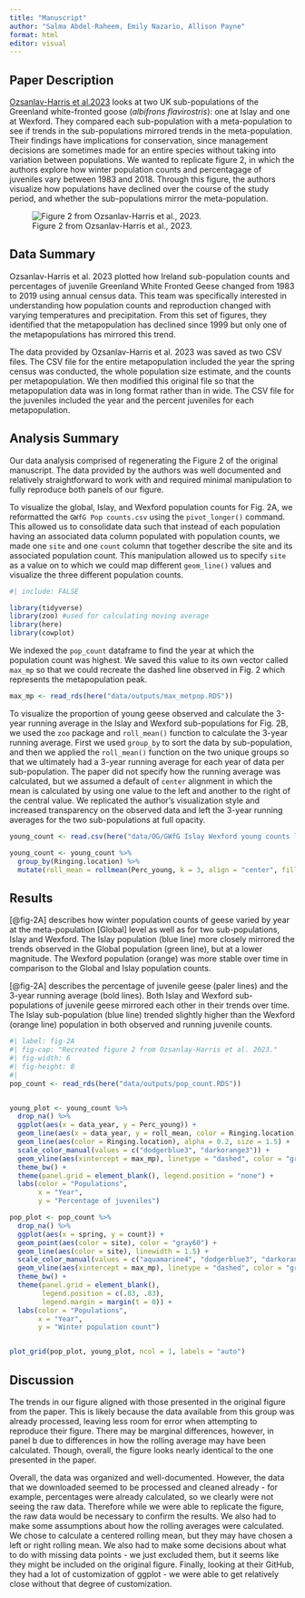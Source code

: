 ```yaml
---
title: "Manuscript"
author: "Salma Abdel-Raheem, Emily Nazario, Allison Payne"
format: html
editor: visual
---
```


## Paper Description

[Ozsanlav-Harris et al.2023](https://onlinelibrary.wiley.com/doi/pdf/10.1002/ece3.10281) looks at two UK sub-populations of the Greenland white-fronted goose (*albifrons flavirostris*): one at Islay and one at Wexford. They compared each sub-population with a meta-population to see if trends in the sub-populations mirrored trends in the meta-population. Their findings have implications for conservation, since management decisions are sometimes made for an entire species without taking into variation between populations. We wanted to replicate figure 2, in which the authors explore how winter population counts and percentagage of juveniles vary between 1983 and 2018. Through this figure, the authors visualize how populations have declined over the course of the study period, and whether the sub-populations mirror the meta-population.

![Figure 2 from Ozsanlav-Harris et al., 2023.](img/og_fig.png){fig-align="center"}

## Data Summary

Ozsanlav-Harris et al. 2023 plotted how Ireland sub-population counts and percentages of juvenile Greenland White Fronted Geese changed from 1983 to 2019 using annual census data. This team was specifically interested in understanding how population counts and reproduction changed with varying temperatures and precipitation. From this set of figures, they identified that the metapopulation has declined since 1999 but only one of the metapopulations has mirrored this trend.

The data provided by Ozsanlav-Harris et al. 2023 was saved as two CSV files. The CSV file for the entire metapopulation included the year the spring census was conducted, the whole population size estimate, and the counts per metapopulation. We then modified this original file so that the metapopulation data was in long format rather than in wide. The CSV file for the juveniles included the year and the percent juveniles for each metapopulation.

## Analysis Summary

Our data analysis comprised of regenerating the Figure 2 of the original manuscript. The data provided by the authors was well documented and relatively straightforward to work with and required minimal manipulation to fully reproduce both panels of our figure.

To visualize the global, Islay, and Wexford population counts for Fig. 2A, we reformatted the `GWfG Pop counts.csv` using the `pivot_longer()` command. This allowed us to consolidate data such that instead of each population having an associated data column populated with population counts, we made one `site` and one `count` column that together describe the site and its associated population count. This manipulation allowed us to specify `site` as a value on to which we could map different `geom_line()` values and visualize the three different population counts.

```r
#| include: FALSE

library(tidyverse) 
library(zoo) #used for calculating moving average 
library(here)
library(cowplot)

```

We indexed the `pop_count` dataframe to find the year at which the population count was highest. We saved this value to its own vector called `max_mp` so that we could recreate the dashed line observed in Fig. 2 which represents the metapopulation peak.

```r

max_mp <- read_rds(here("data/outputs/max_metpop.RDS"))
```

To visualize the proportion of young geese observed and calculate the 3-year running average in the Islay and Wexford sub-populations for Fig. 2B, we used the `zoo` package and `roll_mean()` function to calculate the 3-year running average. First we used `group_by` to sort the data by sub-population, and then we applied the `roll_mean()` function on the two unique groups so that we ultimately had a 3-year running average for each year of data per sub-population. The paper did not specify how the running average was calculated, but we assumed a default of `center` alignment in which the mean is calculated by using one value to the left and another to the right of the central value. We replicated the author's visualization style and increased transparency on the observed data and left the 3-year running averages for the two sub-populations at full opacity.

```r
young_count <- read.csv(here("data/OG/GWfG Islay Wexford young counts long format.csv"))

young_count <- young_count %>%
  group_by(Ringing.location) %>%
  mutate(roll_mean = rollmean(Perc_young, k = 3, align = "center", fill = NA))
```

## Results

[@fig-2A] describes how winter population counts of geese varied by year at the meta-population \[Global\] level as well as for two sub-populations, Islay and Wexford. The Islay population (blue line) more closely mirrored the trends observed in the Global population (green line), but at a lower magnitude. The Wexford population (orange) was more stable over time in comparison to the Global and Islay population counts.\

[@fig-2A] describes the percentage of juvenile geese (paler lines) and the 3-year running average (bold lines). Both Islay and Wexford sub-populations of juvenile geese mirrored each other in their trends over time. The Islay sub-population (blue line) trended slightly higher than the Wexford (orange line) population in both observed and running juvenile counts.

```r
#| label: fig-2A
#| fig-cap: "Recreated figure 2 from Ozsanlay-Harris et al. 2023."   
#| fig-width: 6
#| fig-height: 8
#| 
pop_count <- read_rds(here("data/outputs/pop_count.RDS"))


young_plot <- young_count %>% 
  drop_na() %>% 
  ggplot(aes(x = data_year, y = Perc_young)) + 
  geom_line(aes(x = data_year, y = roll_mean, color = Ringing.location), linewidth = 2) + 
  geom_line(aes(color = Ringing.location), alpha = 0.2, size = 1.5) + 
  scale_color_manual(values = c("dodgerblue3", "darkorange3")) + 
  geom_vline(aes(xintercept = max_mp), linetype = "dashed", color = "gray60") + 
  theme_bw() + 
  theme(panel.grid = element_blank(), legend.position = "none") + 
  labs(color = "Populations", 
       x = "Year", 
       y = "Percentage of juveniles")

pop_plot <- pop_count %>% 
  drop_na() %>% 
  ggplot(aes(x = spring, y = count)) + 
  geom_point(aes(color = site), color = "gray60") + 
  geom_line(aes(color = site), linewidth = 1.5) + 
  scale_color_manual(values = c("aquamarine4", "dodgerblue3", "darkorange3")) + 
  geom_vline(aes(xintercept = max_mp), linetype = "dashed", color = "gray60") + 
  theme_bw() + 
  theme(panel.grid = element_blank(), 
        legend.position = c(.83, .83), 
        legend.margin = margin(t = 0)) + 
  labs(color = "Populations", 
       x = "Year", 
       y = "Winter population count")


plot_grid(pop_plot, young_plot, ncol = 1, labels = "auto")

```

## Discussion

The trends in our figure aligned with those presented in the original figure from the paper. This is likely because the data available from this group was already processed, leaving less room for error when attempting to reproduce their figure. There may be marginal differences, however, in panel b due to differences in how the rolling average may have been calculated. Though, overall, the figure looks nearly identical to the one presented in the paper.

Overall, the data was organized and well-documented. However, the data that we downloaded seemed to be processed and cleaned already - for example, percentages were already calculated, so we clearly were not seeing the raw data. Therefore while we were able to replicate the figure, the raw data would be necessary to confirm the results. We also had to make some assumptions about how the rolling averages were calculated. We chose to calculate a centered rolling mean, but they may have chosen a left or right rolling mean. We also had to make some decisions about what to do with missing data points - we just excluded them, but it seems like they might be included on the original figure. Finally, looking at their GitHub, they had a lot of customization of ggplot - we were able to get relatively close without that degree of customization.
